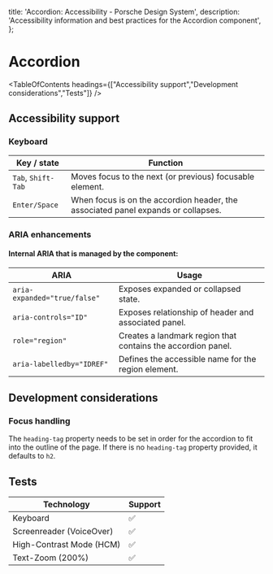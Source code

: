 
  title: 'Accordion: Accessibility - Porsche Design System',
  description: 'Accessibility information and best practices for the Accordion component',
};

# Accordion <ComponentStatus tagName="p-accordion"></ComponentStatus>

<TableOfContents headings={["Accessibility support","Development considerations","Tests"]} />

## Accessibility support

### Keyboard

| Key / state        | Function                                                                          |
| ------------------ | --------------------------------------------------------------------------------- |
| `Tab`, `Shift-Tab` | Moves focus to the next (or previous) focusable element.                          |
| `Enter/Space`      | When focus is on the accordion header, the associated panel expands or collapses. |

### ARIA enhancements

#### Internal **ARIA** that is managed by the component:

| ARIA                         | Usage                                                        |
| ---------------------------- | ------------------------------------------------------------ |
| `aria-expanded="true/false"` | Exposes expanded or collapsed state.                         |
| `aria-controls="ID"`         | Exposes relationship of header and associated panel.         |
| `role="region"`              | Creates a landmark region that contains the accordion panel. |
| `aria-labelledby="IDREF"`    | Defines the accessible name for the region element.          |

## Development considerations

### Focus handling

The `heading-tag` property needs to be set in order for the accordion to fit into the outline of the page. If there is
no `heading-tag` property provided, it defaults to `h2`.

## Tests

| Technology               | Support |
| ------------------------ | ------- |
| Keyboard                 | ✅      |
| Screenreader (VoiceOver) | ✅      |
| High-Contrast Mode (HCM) | ✅      |
| Text-Zoom (200%)         | ✅      |
